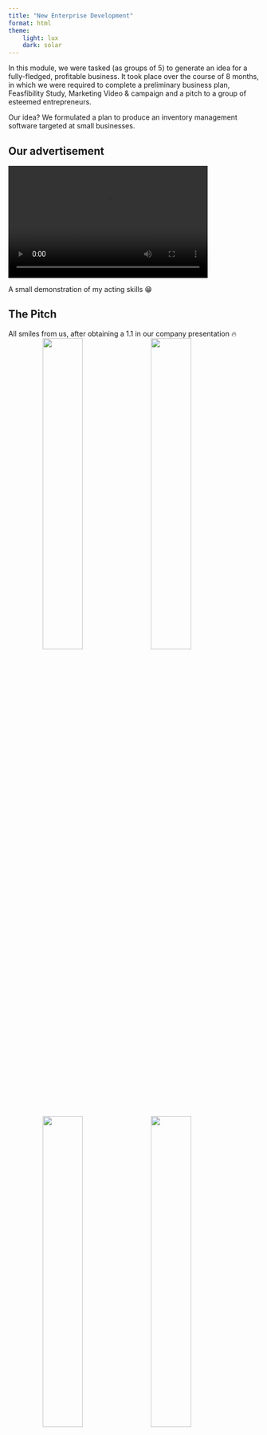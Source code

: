 ```yaml
---
title: "New Enterprise Development"
format: html
theme: 
    light: lux
    dark: solar
---
```


In this module, we were tasked (as groups of 5) to generate an idea for a fully-fledged, profitable business. It took place over the course of 8 months, in which we were required to complete a preliminary business plan, Feasfibility Study, Marketing Video & campaign and a pitch to a group of esteemed entrepreneurs.

Our idea? We formulated a plan to produce an inventory management software targeted at small businesses.




## Our advertisement

<video width="400" height="225" controls>
  <source src="Videos/StockPath_Ad.mp4" type="video/mp4">
</video>

A small demonstration of my acting skills 😁




## The Pitch

All smiles from us, after obtaining a 1.1 in our company presentation 🔥
![](Images/stockpath_inside.jpg){style="float: right; margin-right: 1rem; width: 40%;"}
![](Images/stockpath_outside.jpg){style="float: right; margin-right: 1rem; width: 40%;"}
![](Images/stockpath_signs.jpg){style="float: right; margin-right: 1rem; width: 40%;"}
![](Images/StockPath_leaflets.jpg){style="float: right; margin-right: 1rem; width: 40%;"}




